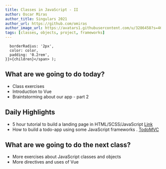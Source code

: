 ```yaml
---
title: Classes in JavaScript - II 
author: Oscar Miras
author_title: Singulars 2021
author_url: https://github.com/omiras
author_image_url: https://avatars1.githubusercontent.com/u/3286458?s=460&v=4
tags: [classes, objects, project, frameworks]
---
```


      borderRadius: '2px',
      color: color,
      padding: '0.2rem',
    }}>{children}</span> );

## __<Highlight color="#ff8000">What are we going to do today?</Highlight>__

* Class exercises
* Introduction to Vue
* Braintstorming about our app - part 2

  
<!-- ## __<Highlight color="#ff8000">What are we going to do tomorrow?</Highlight>__ -->

## __<Highlight color="#ff8000">Daily Highlights</Highlight>__

* 5 hour tutorial to build a landing page in HTML/SCSS/JavaScript [Link](https://www.freecodecamp.org/news/how-to-make-a-landing-page-using-html-scss-and-javascript/)
* How to build a todo-app using some JavaScript frameworks . [TodoMVC](http://todomvc.com/)


## __<Highlight color="#ff8000">What are we going to do the next class?</Highlight>__

* More exercises about JavaScript classes and objects
* More directives and uses of Vue



